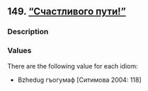 ## 149. <a href =  'https://agricolamz.github.io/The_Circassian_Isoglosses_Database/149.html'>"Счастливого пути!"</a>
### Description



### Values
There are the following value for each idiom:

* Bzhedug  гъогумаф [Ситимова 2004: 118] 

